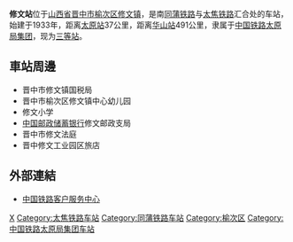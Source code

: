 {{Distinguish|修文县站}}
{{Infobox China railway station
|车站名称 = 修文站
|图片 = 
|图片介绍 = 
|车站拼音 = Xiuwen
|英文名称 = Xiuwen Railway Station
|车站代码 = 27989
|电报码 = 
|拼音码 = 
|车站位置 = [[山西省|山西省]][[晋中市|晋中市]][[榆次区|榆次区]][[修文镇_(晋中市)|修文镇]]
|坐标 = {{coord|37.606488|N|112.714002|E|display=inline,title}}
|归属 = [[中国铁路太原局集团|中国铁路太原局集团]][[榆次站|榆次站]]
|线路 = [[同蒲铁路|同蒲铁路]]、[[太焦铁路|太焦铁路]]
|车站等级 = [[三等站_(中铁)|三等站]]
|月台数目 = 
|股道数目 = 
}}
'''修文站'''位于[[山西省|山西省]][[晋中市|晋中市]][[榆次区|榆次区]][[修文镇_(晋中市)|修文镇]]，是南[[同蒲铁路|同蒲铁路]]与[[太焦铁路|太焦铁路]]汇合处的车站，始建于1933年，距离[[太原站_(中國大陸)|太原站]]37公里，距离[[华山站_(陕西省)|华山站]]491公里，隶属于[[中国铁路太原局集团|中国铁路太原局集团]]，现为[[三等站_(中铁)|三等站]]。
==車站周邊==
* 晋中市修文镇国税局
* 晋中市榆次区修文镇中心幼儿园
* 修文小学
* [[中国邮政储蓄银行|中国邮政储蓄银行]]修文邮政支局
* 晋中市修文法庭
* 晋中修文工业园区旅店

==外部連結==
* [http://www.12306.cn/mormhweb/ 中国铁路客户服务中心]{{Wayback|url=http://www.12306.cn/mormhweb/ |date=20180205163941 }}
{{China-rail-stub}}
{{太焦铁路}}
{{同蒲铁路}}
[[Category:晋中市铁路车站|X]]
[[Category:太焦铁路车站|Category:太焦铁路车站]]
[[Category:同蒲铁路车站|Category:同蒲铁路车站]]
[[Category:榆次区|Category:榆次区]]
[[Category:中国铁路太原局集团车站|Category:中国铁路太原局集团车站]]